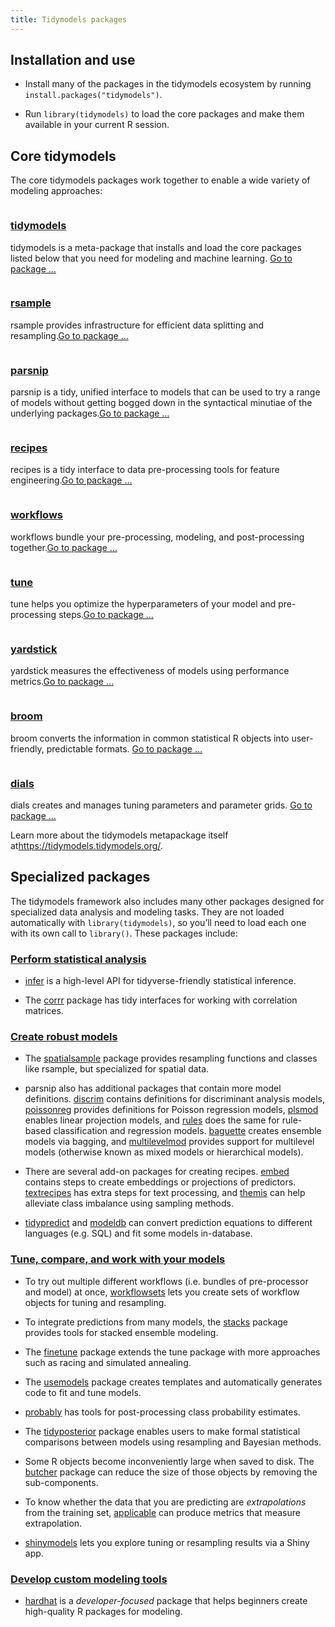 ```yaml
---
title: Tidymodels packages
---
```


## Installation and use

* Install many of the packages in the tidymodels ecosystem by running `install.packages("tidymodels")`.

* Run `library(tidymodels)` to load the core packages and make them available in your current R session.

<div class="package-section">

<div class="package-section-info">

## Core tidymodels

<p>The core tidymodels packages work together to enable a wide variety of modeling approaches:</p>
</div>
<div class="packages">
<div class="package">
<img class="package-image" src="/images/tidymodels.png" alt=""></img>
<div class="package-info">
<h3><a href="https://tidymodels.tidymodels.org/"> tidymodels</a></h3>
<p>tidymodels is a meta-package that installs and load the core packages listed below that you need for modeling and machine learning.
<a href="https://tidymodels.tidymodels.org/" aria-hidden="true">Go to package ...</a></p>
</div>
</div>
<div class="package">
<img class="package-image" src="/images/rsample.png" alt=""></img>
<div class="package-info">
<h3><a href="https://rsample.tidymodels.org/">rsample</a></h3>
<p>rsample provides infrastructure for efficient data splitting and resampling.<a href="https://rsample.tidymodels.org/" aria-hidden="true">Go to package ...</a></p>
</div>
</div>
<div class="package">
<img class="package-image" src="/images/parsnip.png" alt=""></img>
<div class="package-info">
<h3><a href="https://parsnip.tidymodels.org/"> parsnip</a></h3>
<p>parsnip is a tidy, unified interface to models that can be used to try a range of models without getting bogged down in the syntactical minutiae of the underlying packages.<a href="https://parsnip.tidymodels.org/" aria-hidden="true">Go to package ...</a></p>
</div>
</div>  
<div class="package">
<img class="package-image" src="/images/recipes.png" alt=""></img>
<div class="package-info">
<h3><a href="https://recipes.tidymodels.org/"> recipes</a></h3>
<p>recipes is a tidy interface to data pre-processing tools for feature engineering.<a href="https://recipes.tidymodels.org/" aria-hidden="true">Go to package ...</a></p>
</div>
</div>
<div class="package">
<img class="package-image" src="/images/workflows.png" alt=""></img>
<div class="package-info">
<h3><a href="https://workflows.tidymodels.org/"> workflows</a></h3>
<p>workflows bundle your pre-processing, modeling, and post-processing together.<a href="https://workflows.tidymodels.org/" aria-hidden="true">Go to package ...</a></p>
</div>
</div> 
<div class="package">
<img class="package-image" src="/images/tune.png" alt=""></img>
<div class="package-info">
<h3><a href="https://tune.tidymodels.org/"> tune</a></h3>
<p>tune helps you optimize the hyperparameters of your model and pre-processing steps.<a href="https://tune.tidymodels.org/" aria-hidden="true">Go to package ...</a></p>
</div>
</div>  
<div class="package">
<img class="package-image" src="/images/yardstick.png" alt=""></img>
<div class="package-info">
<h3><a href="https://yardstick.tidymodels.org/"> yardstick</a></h3>
<p>yardstick measures the effectiveness of models using performance metrics.<a href="https://yardstick.tidymodels.org/" aria-hidden="true">Go to package ...</a></p>
</div>
</div>
<div class="package">
<img class="package-image" src="/images/broom.png" alt=""></img>
<div class="package-info">
<h3><a href="https://broom.tidymodels.org/"> broom</a></h3>
<p>broom converts the information in common statistical R objects into user-friendly, predictable formats. 
<a href="https://broom.tidymodels.org/" aria-hidden="true">Go to package ...</a></p>
</div>
</div>
<div class="package">
<img class="package-image" src="/images/dials.png" alt=""></img>
<div class="package-info">
<h3><a href="https://dials.tidymodels.org/"> dials</a></h3>
<p>dials creates and manages tuning parameters and parameter grids. 
<a href="https://dials.tidymodels.org/" aria-hidden="true">Go to package ...</a></p>
</div>
</div>
</div>
</div>

Learn more about the tidymodels metapackage itself at<https://tidymodels.tidymodels.org/>.

## Specialized packages

The tidymodels framework also includes many other packages designed for specialized data analysis and modeling tasks. They are not loaded automatically with `library(tidymodels)`, so you'll need to load each one with its own call to `library()`. These packages include: 

### [Perform statistical analysis](/learn/statistics/)

* [infer](https://infer.tidymodels.org/) is a high-level API for tidyverse-friendly statistical inference.

* The [corrr](https://corrr.tidymodels.org/) package has tidy interfaces for working with correlation matrices.

### [Create robust models](/learn/models/)

* The [spatialsample](http://spatialsample.tidymodels.org/) package provides resampling functions and classes like rsample, but specialized for spatial data.

* parsnip also has additional packages that contain more model definitions. [discrim](https://discrim.tidymodels.org/) contains definitions for discriminant analysis models, [poissonreg](https://poissonreg.tidymodels.org/) provides definitions for Poisson regression models, [plsmod](https://plsmod.tidymodels.org/) enables linear projection models, and [rules](https://rules.tidymodels.org/) does the same for rule-based classification and regression models. [baguette](https://baguette.tidymodels.org/) creates ensemble models via bagging, and [multilevelmod](https://multilevelmod.tidymodels.org/) provides support for multilevel models (otherwise known as mixed models or hierarchical models). 

* There are several add-on packages for creating recipes. [embed](https://embed.tidymodels.org/) contains steps to create embeddings or projections of predictors. [textrecipes](https://textrecipes.tidymodels.org/) has extra steps for text processing, and [themis](https://themis.tidymodels.org/) can help alleviate class imbalance using sampling methods. 

* [tidypredict](https://tidypredict.tidymodels.org/) and [modeldb](https://modeldb.tidymodels.org/) can convert prediction equations to different languages (e.g. SQL) and fit some models in-database. 

### [Tune, compare, and work with your models](/learn/work/)

* To try out multiple different workflows (i.e. bundles of pre-processor and model) at once, [workflowsets](https://workflowsets.tidymodels.org/) lets you create sets of workflow objects for tuning and resampling.

* To integrate predictions from many models, the [stacks](https://stacks.tidymodels.org/) package provides tools for stacked ensemble modeling.

* The [finetune](https://finetune.tidymodels.org/) package extends the tune package with more approaches such as racing and simulated annealing.

* The [usemodels](https://usemodels.tidymodels.org/) package creates templates and automatically generates code to fit and tune models.

* [probably](https://probably.tidymodels.org/) has tools for post-processing class probability estimates.

* The [tidyposterior](https://tidyposterior.tidymodels.org/) package enables users to make formal statistical comparisons between models using resampling and Bayesian methods. 

* Some R objects become inconveniently large when saved to disk. The [butcher](https://butcher.tidymodels.org/) package can reduce the size of those objects by removing the sub-components. 

* To know whether the data that you are predicting are _extrapolations_ from the training set, [applicable](https://applicable.tidymodels.org/) can produce metrics that measure extrapolation. 

* [shinymodels](https://shinymodels.tidymodels.org/) lets you explore tuning or resampling results via a Shiny app.

### [Develop custom modeling tools](/learn/develop/)

* [hardhat](https://hardhat.tidymodels.org/) is a _developer-focused_ package that helps beginners create high-quality R packages for modeling. 
